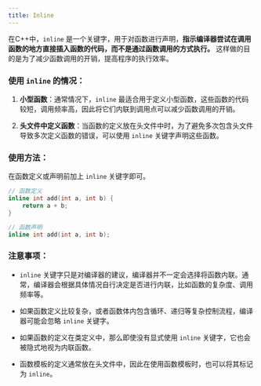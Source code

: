 ```yaml
---
title: Inline
---
```


在C++中，`inline` 是一个关键字，用于对函数进行声明，**指示编译器尝试在调用函数的地方直接插入函数的代码，而不是通过函数调用的方式执行。** 这样做的目的是为了减少函数调用的开销，提高程序的执行效率。

### 使用 `inline` 的情况：

1. **小型函数**：通常情况下，`inline` 最适合用于定义小型函数，这些函数的代码较短，调用频率高，因此将它们内联到调用点可以减少函数调用的开销。

2. **头文件中定义函数**：当函数的定义放在头文件中时，为了避免多次包含头文件导致多次定义函数的错误，可以使用 `inline` 关键字声明这些函数。

### 使用方法：

在函数定义或声明前加上 `inline` 关键字即可。

```cpp
// 函数定义
inline int add(int a, int b) {
    return a + b;
}

// 函数声明
inline int add(int a, int b);
```

### 注意事项：

* `inline` 关键字只是对编译器的建议，编译器并不一定会选择将函数内联。通常，编译器会根据具体情况自行决定是否进行内联，比如函数的复杂度、调用频率等。

* 如果函数定义比较复杂，或者函数体内包含循环、递归等复杂控制流程，编译器可能会忽略 `inline` 关键字。

* 如果函数的定义在类定义中，那么即使没有显式使用 `inline` 关键字，它也会被隐式地视为内联函数。

* 函数模板的定义通常放在头文件中，因此在使用函数模板时，也可以将其标记为 `inline`。
